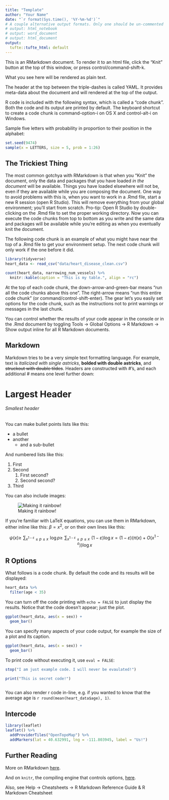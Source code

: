 ```yaml
---
title: "Template"
author: "Your Name"
date: "`r format(Sys.time(), '%Y-%m-%d')`"
# A couple alternative output formats. Only one should be un-commented
# output: html_notebook
# output: word_document
# output: html_document
output:
  tufte::tufte_html: default
---
```


This is an RMarkdown document. To render it to an html file, click the "Knit" button at the top of this window, or press control/command-shift-k.

What you see here will be rendered as plain text.

The header at the top between the triple-dashes is called YAML. It provides meta-data about the document and will rendered at the top of the output.

R code is included with the following syntax, which is called a "code chunk". Both the code and its output are printed by default. The keyboard shortcut to create a code chunk is command-option-i on OS X and control-alt-i on Windows.

Sample five letters with probability in proportion to their position in the alphabet:

```r
set.seed(9474)
sample(x = LETTERS, size = 5, prob = 1:26)
```


## The Trickiest Thing

The most common gotchya with RMarkdown is that when you "Knit" the document, only the data and packages that you have loaded *in the document* will be available. Things you have loaded elsewhere will not be, even if they are available while you are composing the document. One way to avoid problems with this is, when you want to work in a .Rmd file, start a new R session (open R Studio). This will remove everything from your global environment; you'll start from scratch. Pro-tip: Open R Studio by double-clicking on the .Rmd file to set the proper working directory. Now you can execute the code chunks from top to bottom as you write and the same data and packages will be available while you're editing as when you eventually knit the document. 

The following code chunk is an example of what you might have near the top of a .Rmd file to get your environment setup. The next code chunk will only work if the one before it did.

```r
library(tidyverse)
heart_data <- read_csv("data/heart_disease_clean.csv")
```

```r
count(heart_data, narrowing_num_vessels) %>%
  knitr::kable(caption = "This is my table.", align = "rc")
```

At the top of each code chunk, the down-arrow-and-green-bar means "run all the code chunks above this one". The right-arrow means "run this entire code chunk" (or command/control-shift-enter). The gear let's you easily set options for the code chunk, such as the instructions not to print warnings or messages in the last chunk.

You can control whether the results of your code appear in the console or in the .Rmd document by toggling Tools -> Global Options -> R Markdown -> Show output inline for all R Markdown documents.

## Markdown

Markdown tries to be a very simple text formatting language. For example, text is *italicized with single astricks*, **bolded with double astricks**, and ~~struckout with double tildes~~. Headers are constructed with #'s, and each additional # means one level further down:

# Largest Header

###### Smallest header

You can make bullet points lists like this:

- a bullet
- another
    - and a sub-bullet
    
And numbered lists like this:

1. First
1. Second
    1. First second?
    1. Second second?
1. Third
    
You can also include images:

![Making it rainbow!](https://media.giphy.com/media/3o7TKDhgKC52OZhV0k/giphy.gif)

If you're familiar with LaTeX equations, you can use them in RMarkdown, either inline like this: $\beta = x^2$, or on their own lines like this:

$$
\psi(x) \ge \!\!\!\!\sum_{x^{1-\varepsilon}\le p\le x}\!\!\!\! \log p\ge\!\!\!\!\sum_{x^{1-\varepsilon}\le p\le x}\!\!\!\!(1-\varepsilon)\log x=(1-\varepsilon)\left(\pi(x)+O\left(x^{1-\varepsilon}\right)\right)\log x
$$


## R Options

What follows is a code chunk. By default the code and its results will be displayed:

```r
heart_data %>%
  filter(age < 35)
```

You can turn off the code printing with `echo = FALSE` to just display the results. Notice that the code doesn't appear; just the plot.

```r
ggplot(heart_data, aes(x = sex)) + 
  geom_bar()
```

You can specify many aspects of your code output, for example the size of a plot and its caption.

```r
ggplot(heart_data, aes(x = sex)) + 
  geom_bar()
```

To print code without executing it, use `eval = FALSE`:

```r
stop("I am just example code. I will never be evaulated!")
```

```r
print("This is secret code!")
```

```r

```


You can also render r code in-line, e.g. if you wanted to know that the average age is `r round(mean(heart_data$age), 1)`.

## Intercode

```r
library(leaflet)
leaflet() %>%
  addProviderTiles("OpenTopoMap") %>%
  addMarkers(lat = 40.632991, lng = -111.803945, label = "Us!")

```



## Further Reading

More on RMarkdown [here](http://rmarkdown.rstudio.com/).

And on `knitr`, the compiling engine that controls options, [here](https://yihui.name/knitr/).

Also, see Help -> Cheatsheets -> R Markdown Reference Guide & R Markdown Cheatsheet

